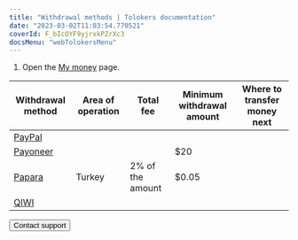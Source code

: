 ```yaml
---
title: "Withdrawal methods | Tolokers documentation"
date: "2023-03-02T11:03:54.770521"
coverId: F_bIcOYF9yjrxkPZrXc3
docsMenu: "webTolokersMenu"
---
```



<PayAboutContent1/>

1. Open the [My money](https://we.toloka.ai/profile/money) page.

<PayAboutContent2/>

Withdrawal method | Area of operation | Total fee | Minimum withdrawal amount | Where to transfer money next
----- | ----- | ----- | ----- | -----
[PayPal](../paypal) | <PayAboutTable1/>| <PayAboutTable2/>| <PayAboutTable3/>| <PayAboutTable4/>
[Payoneer](../payoneer) | <PayAboutTable5/>| <PayAboutTable6/>| $20 | <PayAboutTable7/>
[Papara](../papara) | Turkey| 2% of the amount| $0.05 | <PayAboutTable20/>
[QIWI](../qiwi-wallet) | <PayAboutTable8/>| <PayAboutTable9/>| <PayAboutTable10/>| <PayAboutTable11/>

<PayAboutContent3/>

<Button view="defaultInverse" size="l" type="link" url="../../troubleshooting/troubleshooting#money_withdrawal">Contact support</Button>
